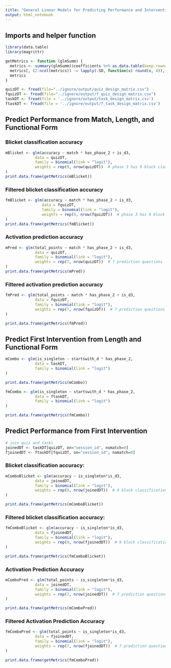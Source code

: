 ```yaml
---
title: "General Linear Models for Predicting Performance and Interventions"
output: html_notebook
---
```


## Imports and helper function
```r
library(data.table)
library(magrittr)

getMetrics <- function (glmSumm) {
  metrics <- summary(glmSumm)$coefficients %>% as.data.table(keep.rownames = TRUE)
  metrics[, (2:ncol(metrics)) := lapply(.SD, function(x) round(x, 4)), .SDcols=2:ncol(metrics)]
  metrics
}

quizDT <- fread(file="../ignore/output/quiz_design_matrix.csv")
fquizDT <- fread(file="../ignore/output/f_quiz_design_matrix.csv")
taskDT <- fread(file = '../ignore/output/task_design_matrix.csv')
ftaskDT <- fread(file = '../ignore/output/f_task_design_matrix.csv')
```

## Predict Performance from Match, Length, and Functional Form
### Blicket classification accuracy
```r
mBlicket <- glm(accuracy ~ match * has_phase_2 + is_d3,
             data = quizDT,
             family = binomial(link = "logit"), 
             weights = rep(9, nrow(quizDT))  # phase 3 has 9 block classification questions, i.e. 9 correct/incorrect trials
)
print.data.frame(getMetrics(mBlicket))
```

### **Filtered** blicket classification accuracy
```r
fmBlicket <- glm(accuracy ~ match * has_phase_2 + is_d3,
                data = fquizDT,
                family = binomial(link = "logit"), 
                weights = rep(9, nrow(fquizDT))  # phase 3 has 9 block classification questions, i.e. 9 correct/incorrect trials
)
print.data.frame(getMetrics(fmBlicket))
```

### Activation prediction accuracy
```r
mPred <- glm(total_points ~ match * has_phase_2 + is_d3,
             data = quizDT,
             family = binomial(link = "logit"), 
             weights = rep(7, nrow(quizDT))  # 7 prediction questions
)
print.data.frame(getMetrics(mPred))
```

### **Filtered** activation prediction accuracy
```r
fmPred <- glm(total_points ~ match * has_phase_2 + is_d3,
             data = fquizDT,
             family = binomial(link = "logit"), 
             weights = rep(7, nrow(fquizDT))  # 7 prediction questions
)

print.data.frame(getMetrics(fmPred))
```

## Predict First Intervention from Length and Functional Form
```r
mCombo <- glm(is_singleton ~ startswith_d * has_phase_2,
             data = taskDT,
             family = binomial(link = "logit")
)

print.data.frame(getMetrics(mCombo))
```
```r
fmCombo <- glm(is_singleton ~ startswith_d * has_phase_2,
             data = ftaskDT,
             family = binomial(link = "logit")
)

print.data.frame(getMetrics(fmCombo))
```

## Predict Performance from First Intervention
```r
# join quiz and tasks
joinedDT <- taskDT[quizDT, on="session_id", nomatch=0]
fjoinedDT <- ftaskDT[fquizDT, on="session_id", nomatch=0]
```

### Blicket classification accuracy:
```r
mComboBlicket <- glm(accuracy ~ is_singleton*is_d3,
             data = joinedDT,
             family = binomial(link = "logit"),
             weights = rep(9, nrow(joinedDT))  # 9 block classifications
)

print.data.frame(getMetrics(mComboBlicket))
```

### **Filtered** blicket classification accuracy:
```r
fmComboBlicket <- glm(accuracy ~ is_singleton*is_d3,
             data = fjoinedDT,
             family = binomial(link = "logit"),
             weights = rep(9, nrow(fjoinedDT))  # 9 block classifications
)

print.data.frame(getMetrics(fmComboBlicket))
```

### Activation Prediction Accuracy
```r
mComboPred <- glm(total_points ~ is_singleton*is_d3,
             data = joinedDT,
             family = binomial(link = "logit"),
             weights = rep(7, nrow(joinedDT))  # 7 prediction questions
)

print.data.frame(getMetrics(mComboPred))
```

### **Filtered** Activation Prediction Accuracy
```r
fmComboPred <- glm(total_points ~ is_singleton*is_d3,
             data = fjoinedDT,
             family = binomial(link = "logit"),
             weights = rep(7, nrow(fjoinedDT))  # 7 prediction questions
)

print.data.frame(getMetrics(fmComboPred))
```
